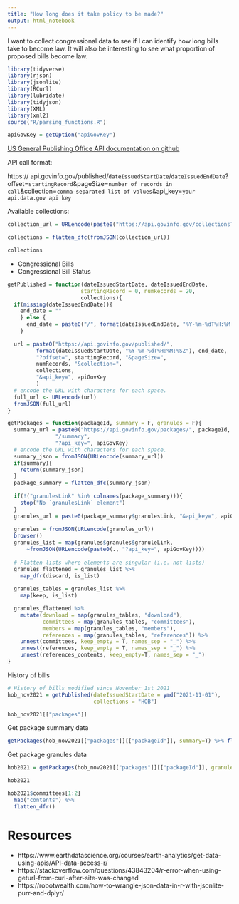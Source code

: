```yaml
---
title: "How long does it take policy to be made?"
output: html_notebook
---
```


I want to collect congressional data to see if I can identify how long bills take to become law.
It will also be interesting to see what proportion of proposed bills become law.

```r
library(tidyverse)
library(rjson)
library(jsonlite)
library(RCurl)
library(lubridate)
library(tidyjson)
library(XML)
library(xml2)
source("R/parsing_functions.R")

apiGovKey = getOption("apiGovKey")

```

[US General Publishing Office API documentation on github](https://github.com/usgpo/api)

API call format:

https:// api.govinfo.gov/published/`dateIssuedStartDate`/`dateIssuedEndDate`?offset=`startingRecord`&pageSize=`number of records in call`&collection=`comma-separated list of values`&api_key=`your api.data.gov api key`

Available collections:

```r
collection_url = URLencode(paste0("https://api.govinfo.gov/collections?api_key=", apiGovKey))

collections = flatten_dfc(fromJSON(collection_url))

collections
```


- Congressional Bills
- Congressional Bill Status

```r

getPublished = function(dateIssuedStartDate, dateIssuedEndDate,
                       startingRecord = 0, numRecords = 20,
                       collections){
  if(missing(dateIssuedEndDate)){
    end_date = ""
    } else {
      end_date = paste0("/", format(dateIssuedEndDate, "%Y-%m-%dT%H:%M:%SZ"))
    }
  
  url = paste0("https://api.govinfo.gov/published/",
         format(dateIssuedStartDate, "%Y-%m-%dT%H:%M:%SZ"), end_date,
         "?offset=", startingRecord, "&pageSize=",
         numRecords, "&collection=",
         collections,
         "&api_key=", apiGovKey
         )
  # encode the URL with characters for each space.
  full_url <- URLencode(url)
  fromJSON(full_url)
}

getPackages = function(packageId, summary = F, granules = F){
  summary_url = paste0("https://api.govinfo.gov/packages/", packageId, 
               "/summary",
               "?api_key=", apiGovKey)
  # encode the URL with characters for each space.
  summary_json = fromJSON(URLencode(summary_url))
  if(summary){
    return(summary_json)
  }
  package_summary = flatten_dfc(summary_json)
  
  if(!("granulesLink" %in% colnames(package_summary))){
    stop("No `granulesLink` element")
  }
  granules_url = paste0(package_summary$granulesLink, "&api_key=", apiGovKey)
  
  granules = fromJSON(URLencode(granules_url))
  browser()
  granules_list = map(granules$granules$granuleLink, 
      ~fromJSON(URLencode(paste0(., "?api_key=", apiGovKey))))
  
  # Flatten lists where elements are singular (i.e. not lists)
  granules_flattened = granules_list %>% 
    map_dfr(discard, is_list)
  
  granules_tables = granules_list %>% 
    map(keep, is_list)

  granules_flattened %>% 
    mutate(download = map(granules_tables, "download"),
           committees = map(granules_tables, "committees"),
           members = map(granules_tables, "members"),
           references = map(granules_tables, "references")) %>% 
    unnest(committees, keep_empty = T, names_sep = "_") %>% 
    unnest(references, keep_empty = T, names_sep = "_") %>% 
    unnest(references_contents, keep_empty=T, names_sep = "_")
}

```

History of bills

```r
# History of bills modified since November 1st 2021
hob_nov2021 = getPublished(dateIssuedStartDate = ymd("2021-11-01"),
                           collections = "HOB")

hob_nov2021[["packages"]]
```

Get package summary data

```r
getPackages(hob_nov2021[["packages"]][["packageId"]], summary=T) %>% flatten_dfc()
```

Get package granules data

```r
hob2021 = getPackages(hob_nov2021[["packages"]][["packageId"]], granules=T)

hob2021
```

```r
hob2021$committees[1:2]
  map("contents") %>% 
  flatten_dfr()
```



# Resources

- https://www.earthdatascience.org/courses/earth-analytics/get-data-using-apis/API-data-access-r/
- https://stackoverflow.com/questions/43843204/r-error-when-using-geturl-from-curl-after-site-was-changed
- https://robotwealth.com/how-to-wrangle-json-data-in-r-with-jsonlite-purr-and-dplyr/
